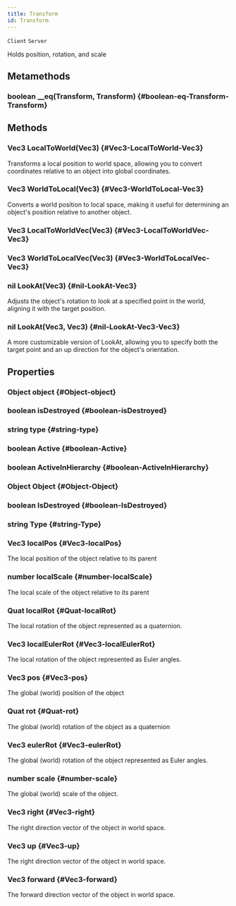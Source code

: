 ```yaml
---
title: Transform
id: Transform
---
```

`Client`
`Server`

Holds position, rotation, and scale 

## Metamethods

### boolean __eq(Transform, Transform) {#boolean-eq-Transform-Transform}

## Methods

### Vec3 LocalToWorld(Vec3) {#Vec3-LocalToWorld-Vec3}
Transforms a local position to world space, allowing you to convert coordinates relative to an object into global coordinates.

### Vec3 WorldToLocal(Vec3) {#Vec3-WorldToLocal-Vec3}
Converts a world position to local space, making it useful for determining an object's position relative to another object.

### Vec3 LocalToWorldVec(Vec3) {#Vec3-LocalToWorldVec-Vec3}

### Vec3 WorldToLocalVec(Vec3) {#Vec3-WorldToLocalVec-Vec3}

### nil LookAt(Vec3) {#nil-LookAt-Vec3}
Adjusts the object's rotation to look at a specified point in the world, aligning it with the target position.

### nil LookAt(Vec3, Vec3) {#nil-LookAt-Vec3-Vec3}
A more customizable version of LookAt, allowing you to specify both the target point and an up direction for the object's orientation.

## Properties

### Object object {#Object-object}

### boolean isDestroyed {#boolean-isDestroyed}

### string type {#string-type}

### boolean Active {#boolean-Active}

### boolean ActiveInHierarchy {#boolean-ActiveInHierarchy}

### Object Object {#Object-Object}

### boolean IsDestroyed {#boolean-IsDestroyed}

### string Type {#string-Type}

### Vec3 localPos {#Vec3-localPos}
The local position of the object relative to its parent

### number localScale {#number-localScale}
The local scale of the object relative to its parent

### Quat localRot {#Quat-localRot}
The local rotation of the object represented as a quaternion.

### Vec3 localEulerRot {#Vec3-localEulerRot}
The local rotation of the object represented as Euler angles.

### Vec3 pos {#Vec3-pos}
The global (world) position of the object

### Quat rot {#Quat-rot}
The global (world) rotation of the object as a quaternion

### Vec3 eulerRot {#Vec3-eulerRot}
The global (world) rotation of the object represented as Euler angles.

### number scale {#number-scale}
The global (world) scale of the object.

### Vec3 right {#Vec3-right}
The right direction vector of the object in world space.

### Vec3 up {#Vec3-up}
The right direction vector of the object in world space.

### Vec3 forward {#Vec3-forward}
The forward direction vector of the object in world space.
